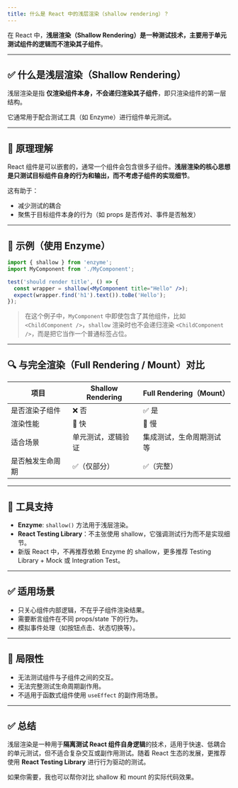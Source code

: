 ```yaml
---
title: 什么是 React 中的浅层渲染（shallow rendering）？
---
```


在 React 中，**浅层渲染（Shallow Rendering）**是一种测试技术，主要用于**单元测试组件的逻辑而不渲染其子组件**。

---

## ✅ 什么是浅层渲染（Shallow Rendering）

浅层渲染是指 **仅渲染组件本身，不会递归渲染其子组件**，即只渲染组件的第一层结构。

它通常用于配合测试工具（如 Enzyme）进行组件单元测试。

---

## 🧠 原理理解

React 组件是可以嵌套的，通常一个组件会包含很多子组件。**浅层渲染的核心思想是只测试目标组件自身的行为和输出，而不考虑子组件的实现细节**。

这有助于：

* 减少测试的耦合
* 聚焦于目标组件本身的行为（如 props 是否传对、事件是否触发）

---

## 🧪 示例（使用 Enzyme）

```jsx
import { shallow } from 'enzyme';
import MyComponent from './MyComponent';

test('should render title', () => {
  const wrapper = shallow(<MyComponent title="Hello" />);
  expect(wrapper.find('h1').text()).toBe('Hello');
});
```

> 在这个例子中，`MyComponent` 中即使包含了其他组件，比如 `<ChildComponent />`，`shallow` 渲染时也不会递归渲染 `<ChildComponent />`，而是把它当作一个普通标签占位。

---

## 🔍 与完全渲染（Full Rendering / Mount）对比

| 项目       | Shallow Rendering | Full Rendering（Mount） |
| -------- | ----------------- | --------------------- |
| 是否渲染子组件  | ❌ 否               | ✅ 是                   |
| 渲染性能     | 🚀 快              | 🐢 慢                  |
| 适合场景     | 单元测试，逻辑验证         | 集成测试，生命周期测试等          |
| 是否触发生命周期 | ✅（仅部分）            | ✅（完整）                 |

---

## 🔧 工具支持

* **Enzyme**: `shallow()` 方法用于浅层渲染。
* **React Testing Library**：不主张使用 shallow，它强调测试行为而不是实现细节。
* 新版 React 中，不再推荐依赖 Enzyme 的 shallow，更多推荐 Testing Library + Mock 或 Integration Test。

---

## ✅ 适用场景

* 只关心组件内部逻辑，不在乎子组件渲染结果。
* 需要断言组件在不同 props/state 下的行为。
* 模拟事件处理（如按钮点击、状态切换等）。

---

## 🚫 局限性

* 无法测试组件与子组件之间的交互。
* 无法完整测试生命周期副作用。
* 不适用于函数式组件使用 `useEffect` 的副作用场景。

---

## ✅ 总结

浅层渲染是一种用于**隔离测试 React 组件自身逻辑**的技术，适用于快速、低耦合的单元测试，但不适合复杂交互或副作用测试。随着 React 生态的发展，更推荐使用 **React Testing Library** 进行行为驱动的测试。

如果你需要，我也可以帮你对比 shallow 和 mount 的实际代码效果。
